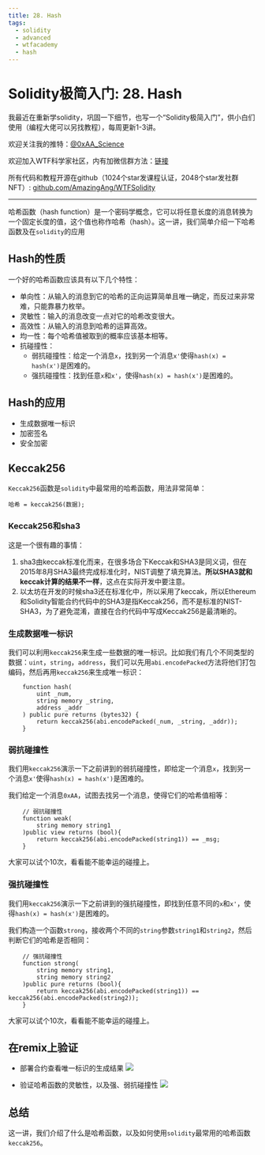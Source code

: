 ```yaml
---
title: 28. Hash
tags:
  - solidity
  - advanced
  - wtfacademy
  - hash
---
```


# Solidity极简入门: 28. Hash

我最近在重新学solidity，巩固一下细节，也写一个“Solidity极简入门”，供小白们使用（编程大佬可以另找教程），每周更新1-3讲。

欢迎关注我的推特：[@0xAA_Science](https://twitter.com/0xAA_Science)

欢迎加入WTF科学家社区，内有加微信群方法：[链接](https://discord.gg/5akcruXrsk)

所有代码和教程开源在github（1024个star发课程认证，2048个star发社群NFT）: [github.com/AmazingAng/WTFSolidity](https://github.com/AmazingAng/WTFSolidity)

-----

哈希函数（hash function）是一个密码学概念，它可以将任意长度的消息转换为一个固定长度的值，这个值也称作哈希（hash）。这一讲，我们简单介绍一下哈希函数及在`solidity`的应用

## Hash的性质
一个好的哈希函数应该具有以下几个特性：
- 单向性：从输入的消息到它的哈希的正向运算简单且唯一确定，而反过来非常难，只能靠暴力枚举。
- 灵敏性：输入的消息改变一点对它的哈希改变很大。
- 高效性：从输入的消息到哈希的运算高效。
- 均一性：每个哈希值被取到的概率应该基本相等。
- 抗碰撞性：
    - 弱抗碰撞性：给定一个消息`x`，找到另一个消息`x'`使得`hash(x) = hash(x')`是困难的。
    - 强抗碰撞性：找到任意`x`和`x'`，使得`hash(x) = hash(x')`是困难的。

## Hash的应用
- 生成数据唯一标识
- 加密签名
- 安全加密

## Keccak256
`Keccak256`函数是`solidity`中最常用的哈希函数，用法非常简单：
```solidity
哈希 = keccak256(数据);
```
### Keccak256和sha3
这是一个很有趣的事情：
1. sha3由keccak标准化而来，在很多场合下Keccak和SHA3是同义词，但在2015年8月SHA3最终完成标准化时，NIST调整了填充算法。**所以SHA3就和keccak计算的结果不一样**，这点在实际开发中要注意。
2. 以太坊在开发的时候sha3还在标准化中，所以采用了keccak，所以Ethereum和Solidity智能合约代码中的SHA3是指Keccak256，而不是标准的NIST-SHA3，为了避免混淆，直接在合约代码中写成Keccak256是最清晰的。

### 生成数据唯一标识

我们可以利用`keccak256`来生成一些数据的唯一标识。比如我们有几个不同类型的数据：`uint`，`string`，`address`，我们可以先用`abi.encodePacked`方法将他们打包编码，然后再用`keccak256`来生成唯一标识：
```solidity
    function hash(
        uint _num,
        string memory _string,
        address _addr
    ) public pure returns (bytes32) {
        return keccak256(abi.encodePacked(_num, _string, _addr));
    }
```

### 弱抗碰撞性
我们用`keccak256`演示一下之前讲到的弱抗碰撞性，即给定一个消息`x`，找到另一个消息`x'`使得`hash(x) = hash(x')`是困难的。

我们给定一个消息`0xAA`，试图去找另一个消息，使得它们的哈希值相等：

```solidity
    // 弱抗碰撞性
    function weak(
        string memory string1
    )public view returns (bool){
        return keccak256(abi.encodePacked(string1)) == _msg;
    }
```

大家可以试个10次，看看能不能幸运的碰撞上。

### 强抗碰撞性
我们用`keccak256`演示一下之前讲到的强抗碰撞性，即找到任意不同的`x`和`x'`，使得`hash(x) = hash(x')`是困难的。

我们构造一个函数`strong`，接收两个不同的`string`参数`string1`和`string2`，然后判断它们的哈希是否相同：

```solidity
    // 强抗碰撞性
    function strong(
        string memory string1,
        string memory string2
    )public pure returns (bool){
        return keccak256(abi.encodePacked(string1)) == keccak256(abi.encodePacked(string2));
    }
```

大家可以试个10次，看看能不能幸运的碰撞上。

## 在remix上验证
- 部署合约查看唯一标识的生成结果
![](./img/28-1.png)

- 验证哈希函数的灵敏性，以及强、弱抗碰撞性
![](./img/28-2.png)

## 总结

这一讲，我们介绍了什么是哈希函数，以及如何使用`solidity`最常用的哈希函数`keccak256`。

